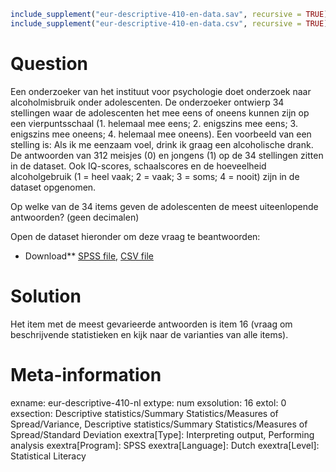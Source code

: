 ```r
include_supplement("eur-descriptive-410-en-data.sav", recursive = TRUE)
include_supplement("eur-descriptive-410-en-data.csv", recursive = TRUE)
```

Question
========
Een onderzoeker van het instituut voor psychologie doet onderzoek naar alcoholmisbruik onder adolescenten. De onderzoeker ontwierp 34 stellingen waar de adolescenten het mee eens of oneens kunnen zijn op een vierpuntsschaal (1. helemaal mee eens; 2. enigszins mee eens; 3. enigszins mee oneens; 4. helemaal mee oneens). Een voorbeeld van een stelling is: Als ik me eenzaam voel, drink ik graag een alcoholische drank. De antwoorden van 312 meisjes (0) en jongens (1) op de 34 stellingen zitten in de dataset. Ook IQ-scores, schaalscores en de hoeveelheid alcoholgebruik (1 = heel vaak; 2 = vaak; 3 = soms; 4 = nooit) zijn in de dataset opgenomen.

Op welke van de 34 items geven de adolescenten de meest uiteenlopende antwoorden? (geen decimalen)

Open de dataset hieronder om deze vraag te beantwoorden:

* Download** [SPSS file](eur-descriptive-410-en-data.sav), [CSV file](eur-descriptive-410-en-data.csv)


Solution
========
Het item met de meest gevarieerde antwoorden is item 16 (vraag om beschrijvende statistieken en kijk naar de varianties van alle items).

Meta-information
================
exname: eur-descriptive-410-nl
extype: num
exsolution: 16
extol: 0
exsection: Descriptive statistics/Summary Statistics/Measures of Spread/Variance, Descriptive statistics/Summary Statistics/Measures of Spread/Standard Deviation
exextra[Type]: Interpreting output, Performing analysis
exextra[Program]: SPSS
exextra[Language]: Dutch
exextra[Level]: Statistical Literacy
